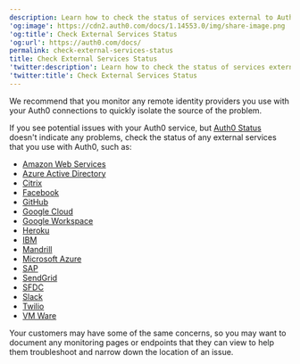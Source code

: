 ```yaml
---
description: Learn how to check the status of services external to Auth0.
'og:image': https://cdn2.auth0.com/docs/1.14553.0/img/share-image.png
'og:title': Check External Services Status
'og:url': https://auth0.com/docs/
permalink: check-external-services-status
title: Check External Services Status
'twitter:description': Learn how to check the status of services external to Auth0.
'twitter:title': Check External Services Status
---
```

We recommend that you monitor any remote <Tooltip tip="Identity Provider (IdP): Service that stores and manages digital identities." cta="View Glossary" href="/docs/glossary?term=identity+providers">identity providers</Tooltip> you use with your Auth0 connections to quickly isolate the source of the problem.

If you see potential issues with your Auth0 service, but [Auth0 Status](https://status.auth0.com) doesn't indicate any problems, check the status of any external services that you use with Auth0, such as:

* [Amazon Web Services](https://status.aws.amazon.com/)
* [Azure Active Directory](https://azure.microsoft.com/en-us/status/)
* [Citrix](https://status.cloud.com/)
* [Facebook](https://developers.facebook.com/status/)
* [GitHub](https://status.github.com/)
* [Google Cloud](https://status.cloud.google.com/)
* [Google Workspace](https://www.google.com/appsstatus#hl=en&v=status)
* [Heroku](https://status.heroku.com/)
* [IBM](https://console.bluemix.net/status)
* [Mandrill](http://status.mandrillapp.com/)
* [Microsoft Azure](https://azure.microsoft.com/en-gb/status/)
* [SAP](https://www.sap.com/about/cloud-trust-center/cloud-service-status.html)
* [SendGrid](http://status.sendgrid.com/)
* [SFDC](https://status.salesforce.com/)
* [Slack](https://status.slack.com/)
* [Twilio](https://status.twilio.com/)
* [VM Ware](https://status.vmware-services.io/)

Your customers may have some of the same concerns, so you may want to document any monitoring pages or endpoints that they can view to help them troubleshoot and narrow down the location of an issue.